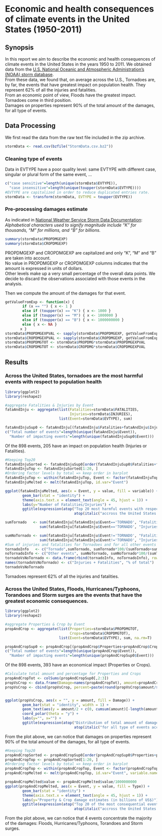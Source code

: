 Economic and health consequences of climate events in the United States (1950-2011)
========================================================

## Synopsis
In this report we aim to describe the economic and health consequences of climate events in the United States in the years 1950 to 2011. We obtained data from the [U.S. National Oceanic and Atmospheric Administration's (NOAA) storm database](https://d396qusza40orc.cloudfront.net/repdata%2Fdata%2FStormData.csv.bz2).  
From these data, we found that, on average across the U.S., Tornadoes are, by far, the events that have greatest impact on population health. They represent 62% of all the injuries and fatalities.  
From an economic point of view, Floods have the greatest impact. Tornadoes come in third position.  
Damages on properties represent 90% of the total amount of the damages, for all type of events.

## Data Processing
We first read the data from the raw text file included in the zip archive.
```r
stormData <- read.csv(bzfile("StormData.csv.bz2"))
```

### Cleaning type of events
Data in EVTYPE have a poor quality level: same EVTYPE with different case, singular or plural form of the same event, ...
```r
c("case sensitive"=length(unique(stormData$EVTYPE)), 
  "case insensitive"=length(unique(toupper(stormData$EVTYPE))))
#EVTYPE are capitalized in order to reduce duplicated entries rate.
stormData <- transform(stormData, EVTYPE = toupper(EVTYPE))
```

### Pre-processing damages estimate
As indicated in [National Weather Service Storm Data Documentation](https://d396qusza40orc.cloudfront.net/repdata%2Fpeer2_doc%2Fpd01016005curr.pdf):  
*Alphabetical characters used to signify magnitude include “K” for thousands, “M” for millions, and “B” for billions.*
```r
summary(stormData$PROPDMGEXP)
summary(stormData$CROPDMGEXP)
```
PROPDMGEXP and CROPDMGEXP are capitalized and only "K", "M" and "B" are taken into account.  
No value in PROPDMGEXP or CROPDMGEXP columns indicates that the amount is expressed in units of dollars.  
Other levels make up a very small percentage of the overall data points. We decide to discard the observations associated with those events in the analysis.


Then we compute the amount of the damages for that event.
```r
getValueFromExp <- function(x) {
        if (x == "") { x <- 1 }
        else if (toupper(x) == "K") { x <- 1000 }
        else if (toupper(x) == "M") { x <- 1000000 }
        else if (toupper(x) == "B") { x <- 1000000000 }
        else { x <- NA }
       x }
stormData$PROPDMGEXPVAL <- sapply(stormData$PROPDMGEXP, getValueFromExp)
stormData$CROPDMGEXPVAL <- sapply(stormData$CROPDMGEXP, getValueFromExp)  
stormData$PROPDMGTOT <- stormData$PROPDMG*stormData$PROPDMGEXPVAL
stormData$CROPDMGTOT <- stormData$CROPDMG*stormData$CROPDMGEXPVAL
```

## Results

### Across the United States, tornadoes are the most harmful events with respect to population health
```r
library(ggplot2)
library(reshape2)

#aggregate Fatalities & Injuries by Event
fataAndInju <- aggregate(list(Fatalities=stormData$FATALITIES, 
                              Injuries=stormData$INJURIES), 
                         list(Event=stormData$EVTYPE), sum)

fataAndInjuSup0 <- fataAndInju[(fataAndInju$Fatalities+fataAndInju$Injuries)>0, ]
c("Total number of events"=length(unique(fataAndInju$Event)), 
  "Number of impacting events"=length(unique(fataAndInjuSup0$Event)))
```
Of the 898 events, 205 have an impact on population health (Injuries or Fatalities).

```r
#Keeping Top20
fataAndInjuSorted <- fataAndInjuSup0[order(fataAndInjuSup0$Fatalities+fataAndInjuSup0$Injuries, decreasing=T),]
fataAndInjuTop <- fataAndInjuSorted[1:20, ]
#Ordering factor levels by total => keep order in barplot
fataAndInjuTop <- within(fataAndInjuTop, Event <- factor(fataAndInjuTop$Event, levels=fataAndInjuTop$Event))
fataAndInjuMelted <- melt(fataAndInjuTop, id.var="Event")

ggplot(fataAndInjuMelted, aes(x = Event, y = value, fill = variable)) + 
        geom_bar(stat = "identity") +
        theme(axis.text.x = element_text(angle = 45, hjust = 1)) +
        labs(y="Number of Fatalities/Injuries") +
        ggtitle(expression(atop("Top 20 most harmful events with respect to population health", 
                                atop(italic("accross the United States (1950-2011)"), ""))))
```

```r
sumTornado   <- sum(fataAndInju[fataAndInju$Event=='TORNADO', "Fatalities"])+
                sum(fataAndInju[fataAndInju$Event=='TORNADO', "Injuries"])

sumNoTornado <- sum(fataAndInju[fataAndInju$Event!='TORNADO', "Fatalities"])+
                sum(fataAndInju[fataAndInju$Event!='TORNADO', "Injuries"])
#Sum of injuries and fatalities for Tornadoes and for all other events
tornadoInfo   <- c("Tornado",sumTornado, sumTornado*100/(sumTornado+sumNoTornado))
noTornadoInfo <- c("Other events", sumNoTornado, sumNoTornado*100/(sumTornado+sumNoTornado))
tornadoVsNoTornado <- data.frame(rbind(tornadoInfo, noTornadoInfo), row.names=1)
names(tornadoVsNoTornado) <- c("Injuries + Fatalities", "% of total")
tornadoVsNoTornado
```
Tornadoes represent 62% of all the injuries and fatalities. 


### Across the United States, Floods, Hurricanes/Typhoons, Torandoes and Storm surges are the events that have the greatest economic consequences.
```r
library(ggplot2)
library(reshape2)

#aggregate Properties & Crop by Event
propAndCrop <- aggregate(list(Properties=stormData$PROPDMGTOT, 
                              Crops=stormData$CROPDMGTOT), 
                         list(Event=stormData$EVTYPE), sum, na.rm=T)

propAndCropSup0 <- propAndCrop[(propAndCrop$Properties+propAndCrop$Crop)>0, ]
c("Total number of events"=length(unique(propAndCrop$Event)), 
  "Number of impacting events"=length(unique(propAndCropSup0$Event)))
```
Of the 898 events, 393 have an economical impact (Properties or Crops).

```r
#Calculate total amount and percentage for Properties and Crops
propAndCropTot <- colSums(propAndCropSup0[,2:3])
propVsCrop <- data.frame(Damage=names(propAndCropTot), amount=propAndCropTot)
propVsCrop <- cbind(propVsCrop, percent=paste(round(propVsCrop$amount/sum(propVsCrop$amount), 3)*100,"%"))


ggplot(propVsCrop, aes(x = "", y = amount, fill = Damage)) + 
        geom_bar(stat = "identity", width = 1) + 
        geom_text(aes(y = amount/2 + c(0, cumsum(amount)[-length(amount)]), label = percent), size=8) +
        coord_polar(theta = "y") +
        labs(y="", x="") +
        ggtitle(expression(atop("Distribution of total amount of damages (in US$)", 
                                atop(italic("for all type of events accross the United States (1950-2011)"), ""))))
```
From the plot above, we can notice that damages on properties represent 90% of the total amount of the damages, for all type of events.


```r
#Keeping Top20
propAndCropSorted <- propAndCropSup0[order(propAndCropSup0$Properties+propAndCropSup0$Crop, decreasing=T),]
propAndCropTop <- propAndCropSorted[1:20, ]
#Ordering factor levels by total => keep order in barplot
propAndCropTop <- within(propAndCropTop, Event <- factor(propAndCropTop$Event, levels=propAndCropTop$Event))
propAndCropMelted <- melt(propAndCropTop, id.var="Event", variable.name="Type")

propAndCropMelted$value <- propAndCropMelted$value/1000000000
ggplot(propAndCropMelted, aes(x = Event, y = value, fill = Type)) + 
        geom_bar(stat = "identity") +
        theme(axis.text.x = element_text(angle = 45, hjust = 1)) +
        labs(y="Property & Crop damage estimates (in billions of US$)") +
        ggtitle(expression(atop("Top 20 of the most consequential events in economic terms", 
                                atop(italic("accross the United States (1950-2011)"), ""))))
```
From the plot above, we can notice that 4 events concentrate the majority of the damages: Floods, Hurricanes/Typhoons, Torandoes and Storm surges.
